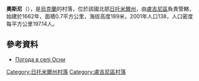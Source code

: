 {{coord|51|10|45|N|28|21|35|E|scale:30000|display=title}}

'''奧斯尼'''（{{lang-uk|Осни}}），是[[烏克蘭|烏克蘭]]的村落，位於該國北部[[日托米爾州|日托米爾州]]，由[[盧吉尼區|盧吉尼區]]負責管轄，始建於1662年，面積0.7平方公里，海拔高度189米，2001年人口138，人口密度每平方公里197.14人。

==參考資料==
* [http://weather.in.ua/ua/zhitomirskaja/19193 Погода в селі Осни] {{Wayback|url=http://weather.in.ua/ua/zhitomirskaja/19193 |date=20181212134527 }}

{{DEFAULTSORT:Осни}}
[[Category:日托米爾州村落|Category:日托米爾州村落]]
[[Category:盧吉尼區村落|Category:盧吉尼區村落]]


{{Zhytomyr-geo-stub}}